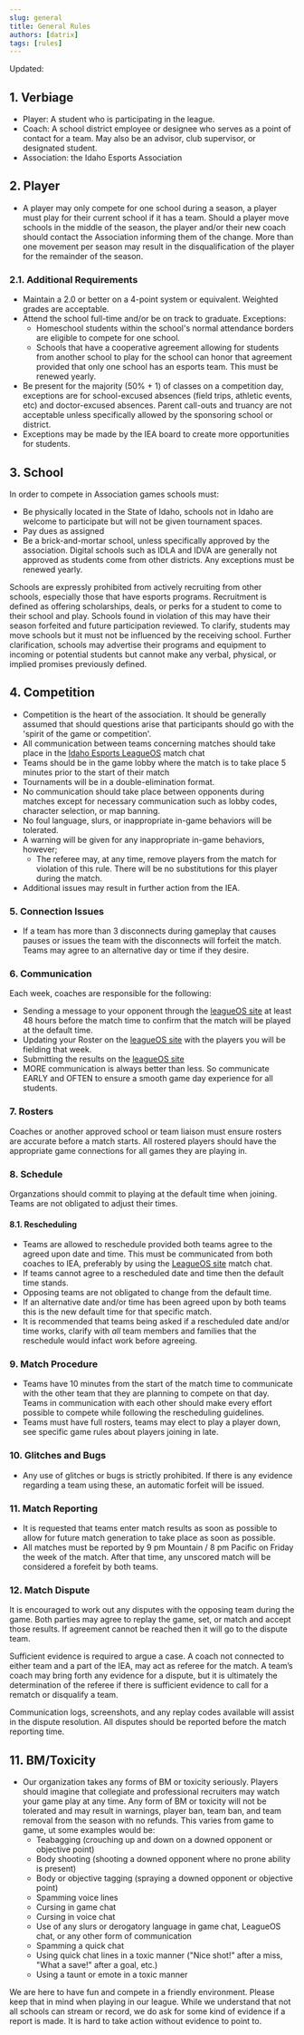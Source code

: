 ```yaml
---
slug: general
title: General Rules
authors: [datrix]
tags: [rules]
---
```



Updated: <CommitDate game="general" />

## 1. Verbiage

- Player: A student who is participating in the league.
- Coach: A school district employee or designee who serves as a point of contact for a team. May also be an advisor, club supervisor, or designated student.
- Association: the Idaho Esports Association

## 2. Player

- A player may only compete for one school during a season, a player must play for their current school if it has a team. Should a player move schools in the middle of the season, the player and/or their new coach should contact the Association informing them of the change. More than one movement per season may result in the disqualification of the player for the remainder of the season.

### 2.1. Additional Requirements

- Maintain a 2.0 or better on a 4-point system or equivalent. Weighted grades are acceptable.
- Attend the school full-time and/or be on track to graduate. Exceptions:
  - Homeschool students within the school's normal attendance borders are eligible to compete for one school.
  - Schools that have a cooperative agreement allowing for students from another school to play for the school can honor that agreement provided that only one school has an esports team. This must be renewed yearly.
- Be present for the majority (50% + 1) of classes on a competition day, exceptions are for school-excused absences (field trips, athletic events, etc) and doctor-excused absences. Parent call-outs and truancy are not acceptable unless specifically allowed by the sponsoring school or district.
- Exceptions may be made by the IEA board to create more opportunities for students.

## 3. School

In order to compete in Association games schools must:

- Be physically located in the State of Idaho, schools not in Idaho are welcome to participate but will not be given tournament spaces.
- Pay dues as assigned
- Be a brick-and-mortar school, unless specifically approved by the association. Digital schools such as IDLA and IDVA are generally not approved as students come from other districts. Any exceptions must be renewed yearly.

Schools are expressly prohibited from actively recruiting from other schools, especially those that have esports programs. Recruitment is defined as offering scholarships, deals, or perks for a student to come to their school and play. Schools found in violation of this may have their season forfeited and future participation reviewed. To clarify, students may move schools but it must not be influenced by the receiving school. Further clarification, schools may advertise their programs and equipment to incoming or potential students but cannot make any verbal, physical, or implied promises previously defined.

## 4. Competition

- Competition is the heart of the association. It should be generally assumed that should questions arise that participants should go with the 'spirit of the game or competition'.
- All communication between teams concerning matches should take place in the [Idaho Esports LeagueOS](https://idahoesports.leagueos.gg) match chat
- Teams should be in the game lobby where the match is to take place 5 minutes prior to the start of their match
- Tournaments will be in a double-elimination format.
- No communication should take place between opponents during matches except for necessary communication such as lobby codes, character selection, or map banning.
- No foul language, slurs, or inappropriate in-game behaviors will be tolerated.
- A warning will be given for any inappropriate in-game behaviors, however;
  - The referee may, at any time, remove players from the match for violation of this rule. There will be no substitutions for this player during the match.
- Additional issues may result in further action from the IEA.

### 5. Connection Issues

- If a team has more than 3 disconnects during gameplay that causes pauses or issues the team with the disconnects will forfeit the match. Teams may agree to an alternative day or time if they desire.

### 6. Communication

Each week, coaches are responsible for the following:

- Sending a message to your opponent through the [leagueOS site](https://idahoesports.leagueos.gg) at least 48 hours before the match time to confirm that the match will be played at the default time.
- Updating your Roster on the [leagueOS site](https://idahoesports.leagueos.gg) with the players you will be fielding that week.
- Submitting the results on the [leagueOS site](https://idahoesports.leagueos.gg)
- MORE communication is always better than less. So communicate EARLY and OFTEN to ensure a smooth game day experience for all students.

### 7. Rosters

Coaches or another approved school or team liaison must ensure rosters are accurate before a match starts. All rostered players should have the appropriate game connections for all games they are playing in.

### 8. Schedule

Organzations should commit to playing at the default time when joining. Teams are not obligated to adjust their times.

#### 8.1. Rescheduling

- Teams are allowed to reschedule provided both teams agree to the agreed upon date and time. This must be communicated from both coaches to IEA, preferably by using the [LeagueOS site](https://idahoesports.leagueos.gg) match chat.
- If teams cannot agree to a rescheduled date and time then the default time stands.
- Opposing teams are not obligated to change from the default time.
- If an alternative date and/or time has been agreed upon by both teams this is the new default time for that specific match.
- It is recommended that teams being asked if a rescheduled date and/or time works, clarify with *all* team members and families that the reschedule would infact work before agreeing.

### 9. Match Procedure

- Teams have 10 minutes from the start of the match time to communicate with the other team that they are planning to compete on that day. Teams in communication with each other should make every effort possible to compete while following the rescheduling guidelines.
- Teams must have full rosters, teams may elect to play a player down, see specific game rules about players joining in late.

### 10. Glitches and Bugs

- Any use of glitches or bugs is strictly prohibited. If there is any evidence regarding a team using these, an automatic forfeit will be issued.

### 11. Match Reporting

- It is requested that teams enter match results as soon as possible to allow for future match generation to take place as soon as possible.
- All matches must be reported by 9 pm Mountain / 8 pm Pacific on Friday the week of the match. After that time, any unscored match will be considered a forefeit by both teams.

### 12. Match Dispute

It is encouraged to work out any disputes with the opposing team during the game. Both parties may agree to replay the game, set, or match and accept those results. If agreement cannot be reached then it will go to the dispute team.

Sufficient evidence is required to argue a case. A coach not connected to either team and a part of the IEA, may act as referee for the match. A team’s coach may bring forth any evidence for a dispute, but it is ultimately the determination of the referee if there is sufficient evidence to call for a rematch or disqualify a team.

Communication logs, screenshots, and any replay codes available will assist in the dispute resolution. All disputes should be reported before the match reporting time.

## 11. BM/Toxicity

- Our organization takes any forms of BM or toxicity seriously. Players should imagine that collegiate and professional recruiters may watch your game play at any time. Any form of BM or toxicity will not be tolerated and may result in warnings, player ban, team ban, and team removal from the season with no refunds. This varies from game to game, ut some examples would be:
  - Teabagging (crouching up and down on a downed opponent or objective point)
  - Body shooting (shooting a downed opponent where no prone ability is present)
  - Body or objective tagging (spraying a downed opponent or objective point)
  - Spamming voice lines
  - Cursing in game chat
  - Cursing in voice chat
  - Use of any slurs or derogatory language in game chat, LeagueOS chat, or any other form of communication
  - Spamming a quick chat
  - Using quick chat lines in a toxic manner ("Nice shot!" after a miss, "What a save!" after a goal, etc.)
  - Using a taunt or emote in a toxic manner

We are here to have fun and compete in a friendly environment. Please keep that in mind when playing in our league. While we understand that not all schools can stream or record, we do ask for some kind of evidence if a report is made. It is hard to take action without evidence to point to.
